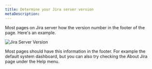 ```yaml
---
title: Determine your Jira server version
metaDescription:
---
```


Most pages on Jira server how the version number in the footer of the page. Here's an example.

![Jira Server Version](/images/JiraServerVersion.png)

Most pages should have this information in the footer. For example the default system dashboard, but you can also try checking the About Jira page under the Help menu.
